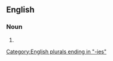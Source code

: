 ==English==

===Noun===
{{head|en|noun form}}

# {{plural of|heat capacity|lang=en}}

[[Category:English plurals ending in "-ies"]]